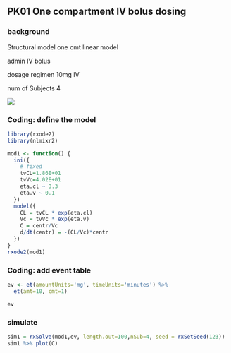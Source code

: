 ## **PK01** One compartment IV bolus dosing

### background

Structural model one cmt linear model

admin IV bolus

dosage regimen 10mg IV

num of Subjects 4

![](images/clipboard-4194159151.png)

### Coding: define the model

```r
library(rxode2)
library(nlmixr2)

mod1 <- function() {
  ini({
    # fixed
    tvCL=1.86E+01
    tvVc=4.02E+01
    eta.cl ~ 0.3
    eta.v ~ 0.1
  })
  model({
    CL = tvCL * exp(eta.cl)
    Vc = tvVc * exp(eta.v)
    C = centr/Vc
    d/dt(centr) = -(CL/Vc)*centr
  })
}
rxode2(mod1)
```

### Coding: add event table

```r
ev <- et(amountUnits='mg', timeUnits='minutes') %>%
  et(amt=10, cmt=1)

ev
```

### simulate

```r
sim1 = rxSolve(mod1,ev, length.out=100,nSub=4, seed = rxSetSeed(123)) 
sim1 %>% plot(C)
```

